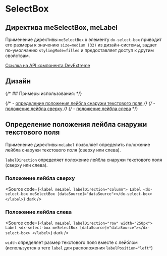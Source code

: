 
<Meta name="SelectBox Documentation" of={selectBoxStories} />

# SelectBox

## Директива meSelectBox, meLabel

Применение директивы <code>meSelectBox</code> к элементу <code>dx-select-box</code> приводит его размеры
к значению <code>size=medium (32)</code> из дизайн-системы, задает по-умолчанию <code>stylingMode=filled</code> и предоставляет доступ к другим свойствам.

[Ссылка на API компонента DevExtreme](https://js.devexpress.com/Angular/Documentation/ApiReference/UI_Components/dxSelectBox/)

<Story of={selectBoxStories.Default} />

<Controls of={selectBoxStories.Default} />

<Source of={selectBoxStories.Default} dark />

## Дизайн

<Figma
  height="50%"
  collapsable
  defaultCollapsed
  url="https://www.figma.com/design/S2KXryEyWLA9cplaicYrVn/Components?node-id=333-2185&t=gC6C40DcbGAFZEUK-0"
/>

{/* ## Примеры использования: */}

{/* - [определение положения лейбла снаружи текстового поля](#определение-положения-лейбла-снаружи-текстового-поля) */}
{/* - [положение лейбла сверху](#положение-лейбла-сверху) */}
{/* - [положение лейбла слева](#положение-лейбла-слева) */}

## Определение положения лейбла снаружи текстового поля

Применение директивы <code>meLabel</code> позволяет определить положение лейбла снаружи текстового поля (сверху или слева).

<code>labelDirection</code> определяет положение лейбла снаружи текстового поля (сверху
или слева).

### Положение лейбла сверху

<Story of={selectBoxStories.WithLabelColumn} />

<Source
  code={`<label meLabel labelDirection="column">
    Label
    <dx-select-box meSelectBox [dataSource]="dataSource"></dx-select-box>
</label>`}
  dark
/>

### Положение лейбла слева

<Story of={selectBoxStories.WithLabelRow} />

<Source
  code={`<label meLabel labelDirection="row" width="250px">
    Label
    <dx-select-box meSelectBox [dataSource]="dataSource"></dx-select-box>
</label>`}
  dark
/>

<code>width</code> определяет размер текстового поля вместе с лейблом (используется
в теге <code>label</code> для расположения <code>labelPosition="left"</code>)

<style>
  {`
      h2 {
        border-bottom: none !important;
    }
`}
</style>
